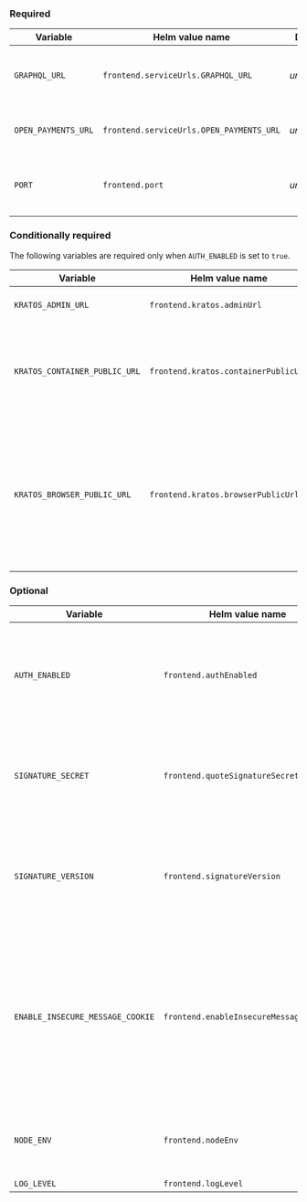 
### Required

<div class="overflow-table wide-column">

| Variable            | Helm value name                          | Default     | Description                                  |
| ------------------- | ---------------------------------------- | ----------- | -------------------------------------------- |
| `GRAPHQL_URL`       | `frontend.serviceUrls.GRAPHQL_URL`       | _undefined_ | URL for Rafiki’s GraphQL Auth Admin API      |
| `OPEN_PAYMENTS_URL` | `frontend.serviceUrls.OPEN_PAYMENTS_URL` | _undefined_ | Your Open Payments API endpoint              |
| `PORT`              | `frontend.port`                          | _undefined_ | Port from which to host the Rafiki Remix app |

</div>

### Conditionally required

The following variables are required only when `AUTH_ENABLED` is set to `true`.

<div class="overflow-table wide-column">

| Variable                      | Helm value name                      | Default     | Description                                                                                                                                                                                                          |
| ----------------------------- | ------------------------------------ | ----------- | -------------------------------------------------------------------------------------------------------------------------------------------------------------------------------------------------------------------- |
| `KRATOS_ADMIN_URL`            | `frontend.kratos.adminUrl`           | _undefined_ | The admin endpoint/container address for Kratos                                                                                                                                                                      |
| `KRATOS_CONTAINER_PUBLIC_URL` | `frontend.kratos.containerPublicUrl` | _undefined_ | The URL for you to access the Kratos Docker container from within the Docker network. This is used for backend calls to Kratos.                                                                                      |
| `KRATOS_BROWSER_PUBLIC_URL`   | `frontend.kratos.browserPublicUrl`   | _undefined_ | The URL for you to access the Kratos Docker container from a browser outside of the Docker network. This is used for calls from a browser (what you see in the Rafiki Admin UI) to the Kratos server on the backend. |

</div>

### Optional

<div class="overflow-table wide-column">

| Variable                         | Helm value name                        | Default      | Description                                                                                                                                                            |
| -------------------------------- | -------------------------------------- | ------------ | ---------------------------------------------------------------------------------------------------------------------------------------------------------------------- |
| `AUTH_ENABLED`                   | `frontend.authEnabled`                 | `true`       | When `true`, only authenticated users can be granted access to Rafiki Admin by an administrator                                                                        |
| `SIGNATURE_SECRET`               | `frontend.quoteSignatureSecret`        | _undefined_  | The signature secret used to authenticate requests to the Backend Admin API.                                                                                           |
| `SIGNATURE_VERSION`              | `frontend.signatureVersion`            | `1`          | The signature version number used to authenticate requests to the Backend Admin API.                                                                                   |
| `ENABLE_INSECURE_MESSAGE_COOKIE` | `frontend.enableInsecureMessageCookie` | `true`       | When set to `true`, `t`, or `1`, cookie will be transmitted over insecure HTTP connection. Insecure message cookies are required for flash messages to work over HTTP. |
| `NODE_ENV`                       | `frontend.nodeEnv`                     | `production` | The type of node environment: `development`, `test`, or `production`.                                                                                                  |
| `LOG_LEVEL`                      | `frontend.logLevel`                    | `info`       | <LinkOut href="https://getpino.io/#/docs/api?id=levels">Pino log level</LinkOut>                                                                                       |

</div>
